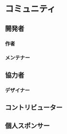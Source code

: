 
# コミュニティ

## 開発者

### 作者

<Grid>
  <Profile
    avatar="https://avatars.githubusercontent.com/u/953956"
    name="Yusuke Hirao"
    desc="コア開発"
    github="https://github.com/YusukeHirao"
    twitter="https://twitter.com/cloud10designs"
  />
</Grid>

### メンテナー

<Grid>
  <Profile
    avatar="https://avatars.githubusercontent.com/u/4703128"
    name="Naoya Yamashita"
    desc="dockerfileメンテナンス"
    github="https://github.com/conao3"
    twitter="https://twitter.com/conao_3"
  />
  <Profile
    avatar="https://avatars.githubusercontent.com/u/28397593"
    name="tyankatsu"
    desc="GitHub Actionsメンテナンス"
    github="https://github.com/tyankatsu0105"
    twitter="https://twitter.com/tyankatsu5"
  />
  <Profile
    avatar="https://avatars.githubusercontent.com/u/34136752"
    name="Kagan"
    desc="ウェブサイトメンテナンス"
    github="https://github.com/kagankan"
    twitter="https://twitter.com/kagan_dev"
  />
</Grid>

## 協力者

### デザイナー

<Grid>
  <Profile
    avatar="https://avatars.githubusercontent.com/u/30553531"
    name="Miruka"
    desc="ロゴ・ブランドデザイン"
    github="https://github.com/MirukaJP"
    twitter="https://twitter.com/Miruka_jp"
  />
</Grid>

## コントリビューター

<Grid colWidth="10em">
  <Profile
    mini
    avatar="https://avatars.githubusercontent.com/u/8336744"
    name="JounQin"
    github="https://github.com/JounQin"
  />
  <Profile
    mini
    avatar="https://avatars.githubusercontent.com/u/20086673"
    name="Munieru"
    github="https://github.com/munierujp"
  />
  <Profile
    mini
    avatar="https://avatars.githubusercontent.com/u/2622837"
    name="petamoriken"
    github="https://github.com/petamoriken"
  />
  <Profile
    mini
    avatar="https://avatars.githubusercontent.com/u/30195678"
    name="dqn"
    github="https://github.com/dqn"
  />
  <Profile
    mini
    avatar="https://avatars.githubusercontent.com/u/1212885"
    name="coliff"
    github="https://github.com/coliff"
  />
  <Profile
    mini
    avatar="https://avatars.githubusercontent.com/u/8552636"
    name="saphryn"
    github="https://github.com/saphryn"
  />
  <Profile
    mini
    avatar="https://avatars.githubusercontent.com/u/79110363"
    name="Risu"
    github="https://github.com/risu729"
  />
  <Profile
    mini
    avatar="https://avatars.githubusercontent.com/u/1920783"
    name="konomae"
    github="https://github.com/konomae"
  />
  <Profile
    mini
    avatar="https://avatars.githubusercontent.com/u/270905"
    name="Takeshi Kurosawa"
    github="https://github.com/takenspc"
  />
  <Profile
    mini
    avatar="https://avatars.githubusercontent.com/u/1996642"
    name="yamanoku"
    github="https://github.com/yamanoku"
  />
  <Profile
    mini
    avatar="https://avatars.githubusercontent.com/u/1481270"
    name="undsoft"
    github="https://github.com/undsoft"
  />
  <Profile
    mini
    avatar="https://avatars.githubusercontent.com/u/9802070"
    name="Bugfire"
    github="https://github.com/Bugfire"
  />
  <Profile
    mini
    avatar="https://avatars.githubusercontent.com/u/4138486"
    name="SaekiTominaga"
    github="https://github.com/SaekiTominaga"
  />
  <Profile
    mini
    avatar="https://avatars.githubusercontent.com/u/3771988"
    name="ISODA Yu"
    github="https://github.com/isoden"
  />
  <Profile
    mini
    avatar="https://avatars.githubusercontent.com/u/51276728"
    name="shippokun"
    github="https://github.com/shippokun"
  />
  <Profile mini avatar="https://avatars.githubusercontent.com/u/4032232" name="kgsi" github="https://github.com/kgsi" />
  <Profile
    mini
    avatar="https://avatars.githubusercontent.com/u/423234"
    name="josa42"
    github="https://github.com/josa42"
  />
  <Profile
    mini
    avatar="https://avatars.githubusercontent.com/u/13248811"
    name="mojahige"
    github="https://github.com/mojahige"
  />
  <Profile
    mini
    avatar="https://avatars.githubusercontent.com/u/424903"
    name="pirosikick"
    github="https://github.com/pirosikick"
  />
  <Profile
    mini
    avatar="https://avatars.githubusercontent.com/u/6724665"
    name="masuP9"
    github="https://github.com/masuP9"
  />
</Grid>

## 個人スポンサー

<Grid colWidth="10em">
  <Profile
    mini
    avatar="https://avatars.githubusercontent.com/u/91733847"
    name="Tokitake"
    github="https://github.com/Tokitake"
  />
  <Profile
    mini
    avatar="https://avatars.githubusercontent.com/u/1996642"
    name="yamanoku"
    github="https://github.com/yamanoku"
  />
  <Profile
    mini
    avatar="https://avatars.githubusercontent.com/u/6581173"
    name="miita"
    github="https://github.com/mikimhk"
  />
</Grid>

<!--
### 過去にスポンサードいただいた方
- [名前](https://github.com/[user])
-->
